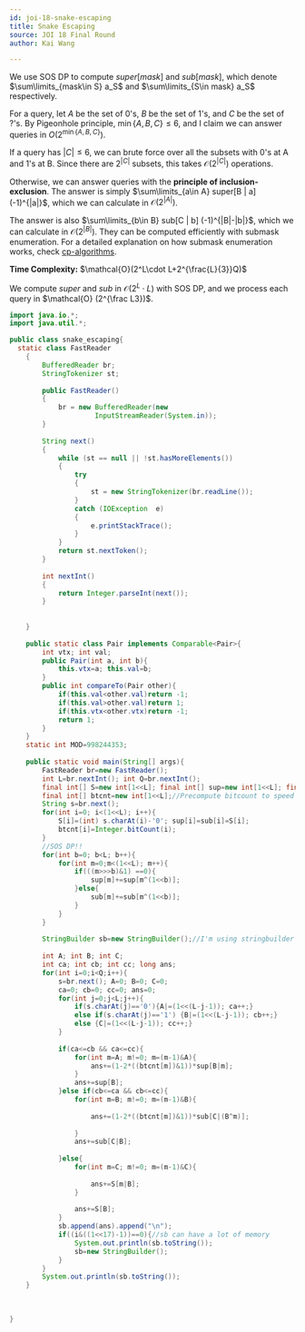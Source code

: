 ```yaml
---
id: joi-18-snake-escaping
title: Snake Escaping
source: JOI 18 Final Round
author: Kai Wang

---
```


We use SOS DP to compute $super[mask]$ and $sub[mask]$, which denote $\sum\limits_{mask\in S} a_S$ and $\sum\limits_{S\in mask} a_S$ respectively.

For a query, let $A$ be the set of $0$'s, $B$ be the set of $1$'s, and $C$ be the set of $?$'s. By Pigeonhole principle, $\min\{A,B,C\}\le 6$, and I claim we can answer queries in $O(2^{\min\{A,B,C\}})$.

If a query has $|C|\le 6$, we can brute force over all the subsets with 0's at A and 1's at B. Since there are $2^{|C|}$ subsets, this takes $\mathcal{O}(2^{|C|})$ operations.

Otherwise, we can answer queries with the **principle of inclusion-exclusion**. The answer is simply $\sum\limits_{a\in A} super[B | a] (-1)^{|a|}$, which we can calculate in $\mathcal{O}(2^{|A|})$.

The answer is also $\sum\limits_{b\in B} sub[C | b] (-1)^{|B|-|b|}$, which we can calculate in $\mathcal{O}(2^{|B|})$. They can be computed efficiently with submask enumeration. For a detailed explanation on how submask enumeration works, check [cp-algorithms]( https://cp-algorithms.com/algebra/all-submasks.html).

**Time Complexity:** $\mathcal{O}(2^L\cdot L+2^{\frac{L}{3}}Q)$ 

We compute $super$ and $sub$ in $\mathcal{O}(2^L\cdot L)$ with SOS DP, and we process each query in $\mathcal{O} (2^{\frac L3})$. 

```java
import java.io.*; 
import java.util.*;

public class snake_escaping{
  static class FastReader 
	{ 
		BufferedReader br; 
		StringTokenizer st; 
  
		public FastReader() 
		{ 
			br = new BufferedReader(new
					 InputStreamReader(System.in)); 
		} 
  
		String next() 
		{ 
			while (st == null || !st.hasMoreElements()) 
			{ 
				try
				{ 
					st = new StringTokenizer(br.readLine()); 
				} 
				catch (IOException  e) 
				{ 
					e.printStackTrace(); 
				} 
			} 
			return st.nextToken(); 
		} 
  
		int nextInt() 
		{ 
			return Integer.parseInt(next()); 
		} 
  
		
	} 
  
	public static class Pair implements Comparable<Pair>{
		int vtx; int val;
		public Pair(int a, int b){
			this.vtx=a; this.val=b;
		}
		public int compareTo(Pair other){
			if(this.val<other.val)return -1;
			if(this.val>other.val)return 1;
			if(this.vtx<other.vtx)return -1;
			return 1;
		}
	}
	static int MOD=998244353;
	
	public static void main(String[] args){
		FastReader br=new FastReader();
		int L=br.nextInt(); int Q=br.nextInt();
		final int[] S=new int[1<<L]; final int[] sup=new int[1<<L]; final int[] sub=new int[1<<L];
		final int[] btcnt=new int[1<<L];//Precompute bitcount to speed up
		String s=br.next();
		for(int i=0; i<(1<<L); i++){
			S[i]=(int) s.charAt(i)-'0'; sup[i]=sub[i]=S[i];
			btcnt[i]=Integer.bitCount(i);
		}
		//SOS DP!!
		for(int b=0; b<L; b++){
			for(int m=0;m<(1<<L); m++){
				if(((m>>>b)&1) ==0){
					sup[m]+=sup[m^(1<<b)];
				}else{
					sub[m]+=sub[m^(1<<b)];
				}
			}
		}
		
		StringBuilder sb=new StringBuilder();//I'm using stringbuilder to reduce the number of times I print because calling System.out.println 10^6 times is slow
		
		int A; int B; int C;
		int ca; int cb; int cc; long ans;
		for(int i=0;i<Q;i++){
			s=br.next(); A=0; B=0; C=0;
			ca=0; cb=0; cc=0; ans=0;
			for(int j=0;j<L;j++){
				if(s.charAt(j)=='0'){A|=(1<<(L-j-1)); ca++;}
				else if(s.charAt(j)=='1') {B|=(1<<(L-j-1)); cb++;}
				else {C|=(1<<(L-j-1)); cc++;}
			}
			
			if(ca<=cb && ca<=cc){
				for(int m=A; m!=0; m=(m-1)&A){
					ans+=(1-2*((btcnt[m])&1))*sup[B|m];
				}
				ans+=sup[B];
			}else if(cb<=ca && cb<=cc){
				for(int m=B; m!=0; m=(m-1)&B){
					
					ans+=(1-2*((btcnt[m])&1))*sub[C|(B^m)];
					
				}
				ans+=sub[C|B];
				
			}else{
				for(int m=C; m!=0; m=(m-1)&C){
					
					ans+=S[m|B];
				}
				
				ans+=S[B];
			}
			sb.append(ans).append("\n");
			if((i&((1<<17)-1))==0){//sb can have a lot of memory
				System.out.println(sb.toString());
				sb=new StringBuilder();
			}
		}
		System.out.println(sb.toString());
	}
	
	
	
}
```

